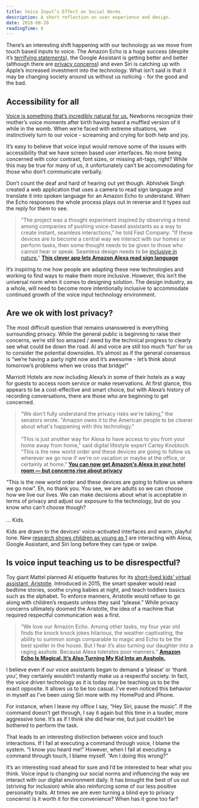 ```yaml
---
title: Voice Input’s Effect on Social Norms
description: A short reflection on user experience and design.
date: 2018-08-28
readingTime: 6
---
```


There’s an interesting shift happening with our technology as we move from touch based inputs to voice. The Amazon Echo is a huge success (despite it’s [terrifying statements](https://www.digitaltrends.com/home/alexa-people-dying-statement/)), the Google Assistant is getting better and better (although there are [privacy concerns](/ai-ethics/)) and even Siri is catching up with Apple’s increased investment into the technology. What isn’t said is that it may be changing society around us without us noticing - for the good and the bad.

## Accessibility for all

[Voice is something that’s incredibly natural for us.](/voiceinput/) Newborns recognize their mother’s voice moments after birth having heard a muffled version of it while in the womb. When we’re faced with extreme situations, we instinctively turn to our voice - screaming and crying for both help and joy.

It’s easy to believe that voice input would remove some of the issues with accessibility that we have screen based user interfaces. No more being concerned with color contrast, font sizes, or missing alt-tags, right? While this may be true for many of us, it unfortunately can’t be accommodating for those who don’t communicate verbally.

Don’t count the deaf and hard of hearing out yet though. Abhishek Singh created a web application that uses a camera to read sign language and translate it into spoken language for an Amazon Echo to understand. When the Echo responses the whole process plays out in reverse and it types out the reply for them to see.

>“The project was a thought experiment inspired by observing a trend among companies of pushing voice-based assistants as a way to create instant, seamless interactions,” he told Fast Company. “If these devices are to become a central way we interact with our homes or perform tasks, then some thought needs to be given to those who cannot hear or speak. Seamless design needs to be [inclusive in nature.](https://www.fastcompany.com/90166413/what-youre-getting-wrong-about-inclusive-design)”
**[This clever app lets Amazon Alexa read sign language](https://www.fastcompany.com/90202730/this-clever-app-lets-amazon-alexa-read-sign-language?utm_source=twitter.com&utm_medium=social)**

It’s inspiring to me how people are adapting these new technologies and working to find ways to make them more inclusive. However, this isn’t the universal norm when it comes to designing solution. The design industry, as a whole, will need to become more intentionally inclusive to accommodate continued growth of the voice input technology environment.

## Are we ok with lost privacy?

The most difficult question that remains unanswered is everything surrounding privacy. While the general public is beginning to raise their concerns, we’re still too amazed / awed by the technical progress to clearly see what could be down the road. AI and voice are still too much ‘fun’ for us to consider the potential downsides. It’s almost as if the general consensus is “we’re having a party right now and it’s awesome - let’s think about tomorrow’s problems when we cross that bridge!”

Marriott Hotels are now including Alexa’s in some of their hotels as a way for guests to access room service or make reservations. At first glance, this appears to be a cost-effective and smart choice, but with Alexa’s history of recording conversations, there are those who are beginning to get concerned.

>"We don't fully understand the privacy risks we're taking," the senators wrote. "Amazon owes it to the American people to be clearer about what's happening with this technology."
<br /><br />
>“This is just another way for Alexa to have access to you from your home away from home,” said digital lifestyle expert Carley Knobloch. “This is the new world order and these devices are going to follow us wherever we go now if we're on vacation or maybe at the office, or certainly at home.”
**[You can now get Amazon's Alexa in your hotel room — but concerns rise about privacy](https://www.nbcnews.com/tech/tech-news/you-can-now-get-amazon-s-alexa-your-hotel-room-n884601)**

“This is the new world order and these devices are going to follow us where we go now”. Eh, no thank you. You see, we are adults so we can choose how we live our lives. We can make decisions about what is acceptable in terms of privacy and adjust our exposure to the technology, but do you know who can’t choose though?<br /><br />
… Kids.

Kids are drawn to the devices’ voice-activated interfaces and warm, playful tone. New [research shows children as young as 1](https://www.wsj.com/articles/alexa-dont-let-my-2-year-old-talk-to-you-that-way-1531229274) are interacting with Alexa, Google Assistant, and Siri long before they can type or swipe.


## Is voice input teaching us to be disrespectful?

Toy giant Mattel planned AI etiquette features for its [short-lived kids’ virtual assistant, Aristotle](https://www.fastcompany.com/90145751/mattel-is-cancelling-its-alexa-for-kids-after-privacy-uproar). Introduced in 2015, the smart speaker would read bedtime stories, soothe crying babies at night, and teach toddlers basics such as the alphabet. To enforce manners, Aristotle would refuse to go along with children’s requests unless they said “please.” While privacy concerns ultimately doomed the Aristotle, the idea of a machine that required respectful communication was a first.

>“We love our Amazon Echo. Among other tasks, my four year old finds the knock knock jokes hilarious, the weather captivating, the ability to summon songs comparable to magic and Echo to be the best speller in the house. But I fear it’s also turning our daughter into a raging asshole. Because Alexa tolerates poor manners.”
**[Amazon Echo Is Magical. It’s Also Turning My Kid Into an Asshole.](https://hunterwalk.com/2016/04/06/amazon-echo-is-magical-its-also-turning-my-kid-into-an-asshole/?mod=article_inline)**

I believe even if our voice assistants began to demand a ‘please’ or ‘thank you’, they certainly wouldn’t instantly make us a respectful society. In fact, the voice driven technology as it is today may be teaching us to be the exact opposite. It allows us to be too casual. I’ve even noticed this behavior in myself as I’ve been using Siri more with my HomePod and iPhone.

For instance, when I leave my office I say, “Hey Siri, pause the music”. If the command doesn’t get through, I say it again but this time in a louder, more aggressive tone. It’s as if I think she did hear me, but just couldn’t be bothered to perform the task.

That leads to an interesting distinction between voice and touch interactions. If I fail at executing a command through voice, I blame the system. “I know you heard me!” However, when I fail at executing a command through touch, I blame myself. “Am I doing this wrong?”

It’s an interesting road ahead for sure and I’d be interested to hear what you think. Voice input is changing our social norms and influencing the way we interact with our digital environment daily. It has brought the best of us out (striving for inclusion) while also reinforcing some of our less positive personality traits. At times we are even turning a blind eye to privacy concerns! Is it worth it for the convenience? When has it gone too far?